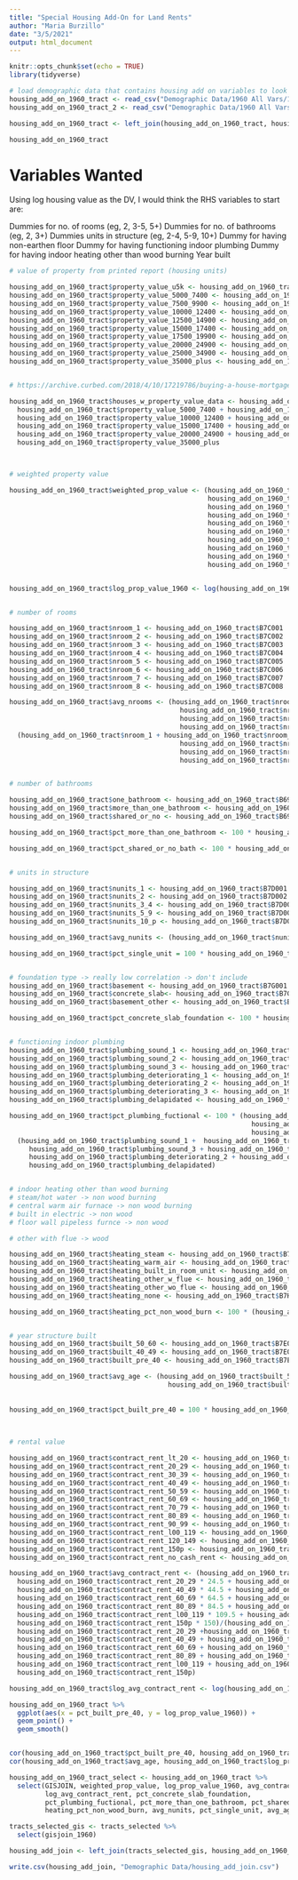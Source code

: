 ```yaml
---
title: "Special Housing Add-On for Land Rents"
author: "Maria Burzillo"
date: "3/5/2021"
output: html_document
---
```


```r
knitr::opts_chunk$set(echo = TRUE)
library(tidyverse)
```


```r
# load demographic data that contains housing add on variables to look at land rents
housing_add_on_1960_tract <- read_csv("Demographic Data/1960 All Vars/1960 Housing Add-On/nhgis0035_ds92_1960_tract.csv")
housing_add_on_1960_tract_2 <- read_csv("Demographic Data/1960 All Vars/1960 Housing Add-On/nhgis0036_ds92_1960_tract.csv")

housing_add_on_1960_tract <- left_join(housing_add_on_1960_tract, housing_add_on_1960_tract_2)
```

```r
housing_add_on_1960_tract 
```

# Variables Wanted

Using log housing value as the DV, I would think the RHS variables to start are:

Dummies for no. of rooms (eg, 2, 3-5, 5+)
Dummies for no. of bathrooms (eg, 2, 3+)
Dummies  units in structure (eg, 2-4, 5-9, 10+)
Dummy for having non-earthen floor
Dummy for having functioning indoor plumbing
Dummy for having indoor heating other than wood burning
Year built


```r

# value of property from printed report (housing units)

housing_add_on_1960_tract$property_value_u5k <- housing_add_on_1960_tract$B7O001
housing_add_on_1960_tract$property_value_5000_7400 <- housing_add_on_1960_tract$B7O002
housing_add_on_1960_tract$property_value_7500_9900 <- housing_add_on_1960_tract$B7O003
housing_add_on_1960_tract$property_value_10000_12400 <- housing_add_on_1960_tract$B7O004
housing_add_on_1960_tract$property_value_12500_14900 <- housing_add_on_1960_tract$B7O005
housing_add_on_1960_tract$property_value_15000_17400 <- housing_add_on_1960_tract$B7O006
housing_add_on_1960_tract$property_value_17500_19900 <- housing_add_on_1960_tract$B7O007
housing_add_on_1960_tract$property_value_20000_24900 <- housing_add_on_1960_tract$B7O008
housing_add_on_1960_tract$property_value_25000_34900 <- housing_add_on_1960_tract$B7O009
housing_add_on_1960_tract$property_value_35000_plus <- housing_add_on_1960_tract$B7O010


# https://archive.curbed.com/2018/4/10/17219786/buying-a-house-mortgage-government-gi-bill says median home value was 11,900 in 1960

housing_add_on_1960_tract$houses_w_property_value_data <- housing_add_on_1960_tract$property_value_u5k +
  housing_add_on_1960_tract$property_value_5000_7400 + housing_add_on_1960_tract$property_value_7500_9900 +
  housing_add_on_1960_tract$property_value_10000_12400 + housing_add_on_1960_tract$property_value_12500_14900 +
  housing_add_on_1960_tract$property_value_15000_17400 + housing_add_on_1960_tract$property_value_17500_19900 +
  housing_add_on_1960_tract$property_value_20000_24900 + housing_add_on_1960_tract$property_value_25000_34900 +
  housing_add_on_1960_tract$property_value_35000_plus



# weighted property value

housing_add_on_1960_tract$weighted_prop_value <- (housing_add_on_1960_tract$property_value_u5k * 2500 +
                                                  housing_add_on_1960_tract$property_value_5000_7400 * 6250  + 
                                                  housing_add_on_1960_tract$property_value_7500_9900 * 8750 +
                                                  housing_add_on_1960_tract$property_value_10000_12400 * 11250 + 
                                                  housing_add_on_1960_tract$property_value_12500_14900 * ((15000-12500)/2 + 12500) +
                                                  housing_add_on_1960_tract$property_value_15000_17400 * ((17500-15000)/2 + 15000) + 
                                                  housing_add_on_1960_tract$property_value_17500_19900 * ((20000-17500)/2 + 17500) +
                                                  housing_add_on_1960_tract$property_value_20000_24900 * ((25000-20000)/2 + 20000) + 
                                                  housing_add_on_1960_tract$property_value_25000_34900 * ((35000-25000)/2 + 25000) +
                                                  housing_add_on_1960_tract$property_value_35000_plus* (35000))/housing_add_on_1960_tract$houses_w_property_value_data


housing_add_on_1960_tract$log_prop_value_1960 <- log(housing_add_on_1960_tract$weighted_prop_value)


# number of rooms

housing_add_on_1960_tract$nroom_1 <- housing_add_on_1960_tract$B7C001
housing_add_on_1960_tract$nroom_2 <- housing_add_on_1960_tract$B7C002
housing_add_on_1960_tract$nroom_3 <- housing_add_on_1960_tract$B7C003
housing_add_on_1960_tract$nroom_4 <- housing_add_on_1960_tract$B7C004
housing_add_on_1960_tract$nroom_5 <- housing_add_on_1960_tract$B7C005
housing_add_on_1960_tract$nroom_6 <- housing_add_on_1960_tract$B7C006
housing_add_on_1960_tract$nroom_7 <- housing_add_on_1960_tract$B7C007
housing_add_on_1960_tract$nroom_8 <- housing_add_on_1960_tract$B7C008

housing_add_on_1960_tract$avg_nrooms <- (housing_add_on_1960_tract$nroom_1 * 1 + housing_add_on_1960_tract$nroom_2 * 2  + 
                                           housing_add_on_1960_tract$nroom_3 * 3 + housing_add_on_1960_tract$nroom_4 * 4 +
                                           housing_add_on_1960_tract$nroom_5 * 5 + housing_add_on_1960_tract$nroom_6 * 6 + 
                                           housing_add_on_1960_tract$nroom_7 * 7 + housing_add_on_1960_tract$nroom_8 * 8)/
  (housing_add_on_1960_tract$nroom_1 + housing_add_on_1960_tract$nroom_2 + 
                                           housing_add_on_1960_tract$nroom_3 + housing_add_on_1960_tract$nroom_4 +
                                           housing_add_on_1960_tract$nroom_5 + housing_add_on_1960_tract$nroom_6 + 
                                           housing_add_on_1960_tract$nroom_7 + housing_add_on_1960_tract$nroom_8)


# number of bathrooms

housing_add_on_1960_tract$one_bathroom <- housing_add_on_1960_tract$B69001
housing_add_on_1960_tract$more_than_one_bathroom <- housing_add_on_1960_tract$B69002
housing_add_on_1960_tract$shared_or_no <- housing_add_on_1960_tract$B69003

housing_add_on_1960_tract$pct_more_than_one_bathroom <- 100 * housing_add_on_1960_tract$more_than_one_bathroom / (housing_add_on_1960_tract$more_than_one_bathroom + housing_add_on_1960_tract$one_bathroom + housing_add_on_1960_tract$shared_or_no)

housing_add_on_1960_tract$pct_shared_or_no_bath <- 100 * housing_add_on_1960_tract$shared_or_no / (housing_add_on_1960_tract$more_than_one_bathroom + housing_add_on_1960_tract$one_bathroom + housing_add_on_1960_tract$shared_or_no)


# units in structure

housing_add_on_1960_tract$nunits_1 <- housing_add_on_1960_tract$B7D001
housing_add_on_1960_tract$nunits_2 <- housing_add_on_1960_tract$B7D002
housing_add_on_1960_tract$nunits_3_4 <- housing_add_on_1960_tract$B7D003
housing_add_on_1960_tract$nunits_5_9 <- housing_add_on_1960_tract$B7D004
housing_add_on_1960_tract$nunits_10_p <- housing_add_on_1960_tract$B7D005

housing_add_on_1960_tract$avg_nunits <- (housing_add_on_1960_tract$nunits_1 * 1 +  housing_add_on_1960_tract$nunits_2 * 2 + housing_add_on_1960_tract$nunits_3_4 * 3.5 + housing_add_on_1960_tract$nunits_5_9 * 7 + housing_add_on_1960_tract$nunits_10_p * 10)/ (housing_add_on_1960_tract$nunits_1 +  housing_add_on_1960_tract$nunits_2 + housing_add_on_1960_tract$nunits_3_4 + housing_add_on_1960_tract$nunits_5_9 + housing_add_on_1960_tract$nunits_10_p)

housing_add_on_1960_tract$pct_single_unit = 100 * housing_add_on_1960_tract$nunits_1/ (housing_add_on_1960_tract$nunits_1 +  housing_add_on_1960_tract$nunits_2 + housing_add_on_1960_tract$nunits_3_4 + housing_add_on_1960_tract$nunits_5_9 + housing_add_on_1960_tract$nunits_10_p)


# foundation type -> really low correlation -> don't include
housing_add_on_1960_tract$basement <- housing_add_on_1960_tract$B7G001
housing_add_on_1960_tract$concrete_slab<- housing_add_on_1960_tract$B7G002
housing_add_on_1960_tract$basement_other <- housing_add_on_1960_tract$B7G003

housing_add_on_1960_tract$pct_concrete_slab_foundation <- 100 * housing_add_on_1960_tract$basement/(housing_add_on_1960_tract$basement + housing_add_on_1960_tract$concrete_slab + housing_add_on_1960_tract$basement_other)


# functioning indoor plumbing
housing_add_on_1960_tract$plumbing_sound_1 <- housing_add_on_1960_tract$B68001
housing_add_on_1960_tract$plumbing_sound_2 <- housing_add_on_1960_tract$B68002
housing_add_on_1960_tract$plumbing_sound_3 <- housing_add_on_1960_tract$B68003
housing_add_on_1960_tract$plumbing_deteriorating_1 <- housing_add_on_1960_tract$B68004
housing_add_on_1960_tract$plumbing_deteriorating_2 <- housing_add_on_1960_tract$B68005
housing_add_on_1960_tract$plumbing_deteriorating_3 <- housing_add_on_1960_tract$B68006
housing_add_on_1960_tract$plumbing_delapidated <- housing_add_on_1960_tract$B68007

housing_add_on_1960_tract$pct_plumbing_fuctional <- 100 * (housing_add_on_1960_tract$plumbing_sound_1 + 
                                                             housing_add_on_1960_tract$plumbing_sound_2 +
                                                             housing_add_on_1960_tract$plumbing_sound_3)/ 
  (housing_add_on_1960_tract$plumbing_sound_1 +  housing_add_on_1960_tract$plumbing_sound_2 +
     housing_add_on_1960_tract$plumbing_sound_3 + housing_add_on_1960_tract$plumbing_deteriorating_1 +
     housing_add_on_1960_tract$plumbing_deteriorating_2 + housing_add_on_1960_tract$plumbing_deteriorating_3 +
     housing_add_on_1960_tract$plumbing_delapidated)


# indoor heating other than wood burning
# steam/hot water -> non wood burning
# central warm air furnace -> non wood burning
# built in electric -> non wood
# floor wall pipeless furnce -> non wood

# other with flue -> wood

housing_add_on_1960_tract$heating_steam <- housing_add_on_1960_tract$B7H001
housing_add_on_1960_tract$heating_warm_air <- housing_add_on_1960_tract$B7H002
housing_add_on_1960_tract$heating_built_in_room_unit <- housing_add_on_1960_tract$B7H003
housing_add_on_1960_tract$heating_other_w_flue <- housing_add_on_1960_tract$B7H004
housing_add_on_1960_tract$heating_other_wo_flue <- housing_add_on_1960_tract$B7H005
housing_add_on_1960_tract$heating_none <- housing_add_on_1960_tract$B7H006

housing_add_on_1960_tract$heating_pct_non_wood_burn <- 100 * (housing_add_on_1960_tract$heating_steam + housing_add_on_1960_tract$heating_warm_air + housing_add_on_1960_tract$heating_built_in_room_unit + housing_add_on_1960_tract$heating_other_wo_flue)/(housing_add_on_1960_tract$heating_steam + housing_add_on_1960_tract$heating_warm_air + housing_add_on_1960_tract$heating_built_in_room_unit + housing_add_on_1960_tract$heating_other_w_flue + housing_add_on_1960_tract$heating_other_wo_flue)


# year structure built
housing_add_on_1960_tract$built_50_60 <- housing_add_on_1960_tract$B7E001
housing_add_on_1960_tract$built_40_49 <- housing_add_on_1960_tract$B7E002
housing_add_on_1960_tract$built_pre_40 <- housing_add_on_1960_tract$B7E003

housing_add_on_1960_tract$avg_age <- (housing_add_on_1960_tract$built_50_60 * 5 + housing_add_on_1960_tract$built_40_49 * 15.5 +
                                        housing_add_on_1960_tract$built_pre_40 * 21) / (housing_add_on_1960_tract$built_50_60 +
                                                                                     housing_add_on_1960_tract$built_40_49 +
                                                                                     housing_add_on_1960_tract$built_pre_40)
housing_add_on_1960_tract$pct_built_pre_40 = 100 * housing_add_on_1960_tract$built_pre_40/(housing_add_on_1960_tract$built_50_60 +
                                                                                     housing_add_on_1960_tract$built_40_49 +
                                                                                     housing_add_on_1960_tract$built_pre_40)

# rental value

housing_add_on_1960_tract$contract_rent_lt_20 <- housing_add_on_1960_tract$B7Q001
housing_add_on_1960_tract$contract_rent_20_29 <- housing_add_on_1960_tract$B7Q002
housing_add_on_1960_tract$contract_rent_30_39 <- housing_add_on_1960_tract$B7Q003
housing_add_on_1960_tract$contract_rent_40_49 <- housing_add_on_1960_tract$B7Q004
housing_add_on_1960_tract$contract_rent_50_59 <- housing_add_on_1960_tract$B7Q005
housing_add_on_1960_tract$contract_rent_60_69 <- housing_add_on_1960_tract$B7Q006
housing_add_on_1960_tract$contract_rent_70_79 <- housing_add_on_1960_tract$B7Q007
housing_add_on_1960_tract$contract_rent_80_89 <- housing_add_on_1960_tract$B7Q008
housing_add_on_1960_tract$contract_rent_90_99 <- housing_add_on_1960_tract$B7Q009
housing_add_on_1960_tract$contract_rent_l00_119 <- housing_add_on_1960_tract$B7Q010
housing_add_on_1960_tract$contract_rent_120_149 <- housing_add_on_1960_tract$B7Q011
housing_add_on_1960_tract$contract_rent_150p <- housing_add_on_1960_tract$B7Q012
housing_add_on_1960_tract$contract_rent_no_cash_rent <- housing_add_on_1960_tract$B7Q013

housing_add_on_1960_tract$avg_contract_rent <- (housing_add_on_1960_tract$contract_rent_lt_20 * 10+
  housing_add_on_1960_tract$contract_rent_20_29 * 24.5 + housing_add_on_1960_tract$contract_rent_30_39 * 34.5 +
  housing_add_on_1960_tract$contract_rent_40_49 * 44.5 + housing_add_on_1960_tract$contract_rent_50_59 * 55.5 +
  housing_add_on_1960_tract$contract_rent_60_69 * 64.5 + housing_add_on_1960_tract$contract_rent_70_79 * 74.5 +
  housing_add_on_1960_tract$contract_rent_80_89 * 84.5 + housing_add_on_1960_tract$contract_rent_90_99 * 94.5 +
  housing_add_on_1960_tract$contract_rent_l00_119 * 109.5 + housing_add_on_1960_tract$contract_rent_120_149 * 134.5 +
  housing_add_on_1960_tract$contract_rent_150p * 150)/(housing_add_on_1960_tract$contract_rent_lt_20 +
  housing_add_on_1960_tract$contract_rent_20_29 +housing_add_on_1960_tract$contract_rent_30_39 +
  housing_add_on_1960_tract$contract_rent_40_49 + housing_add_on_1960_tract$contract_rent_50_59 +
  housing_add_on_1960_tract$contract_rent_60_69 + housing_add_on_1960_tract$contract_rent_70_79 +
  housing_add_on_1960_tract$contract_rent_80_89 + housing_add_on_1960_tract$contract_rent_90_99 +
  housing_add_on_1960_tract$contract_rent_l00_119 + housing_add_on_1960_tract$contract_rent_120_149 +
  housing_add_on_1960_tract$contract_rent_150p)

housing_add_on_1960_tract$log_avg_contract_rent <- log(housing_add_on_1960_tract$avg_contract_rent)


```


```r

housing_add_on_1960_tract %>%
  ggplot(aes(x = pct_built_pre_40, y = log_prop_value_1960)) +
  geom_point() +
  geom_smooth()


cor(housing_add_on_1960_tract$pct_built_pre_40, housing_add_on_1960_tract$log_prop_value_1960, use = "complete.obs")
cor(housing_add_on_1960_tract$avg_age, housing_add_on_1960_tract$log_prop_value_1960, use = "complete.obs")


```

```r

housing_add_on_1960_tract_select <- housing_add_on_1960_tract %>%
  select(GISJOIN, weighted_prop_value, log_prop_value_1960, avg_contract_rent, 
         log_avg_contract_rent, pct_concrete_slab_foundation, 
         pct_plumbing_fuctional, pct_more_than_one_bathroom, pct_shared_or_no_bath, 
         heating_pct_non_wood_burn, avg_nunits, pct_single_unit, avg_age, pct_built_pre_40)

tracts_selected_gis <- tracts_selected %>%
  select(gisjoin_1960)

housing_add_join <- left_join(tracts_selected_gis, housing_add_on_1960_tract_select, by = c("gisjoin_1960" = "GISJOIN"))

write.csv(housing_add_join, "Demographic Data/housing_add_join.csv")

```

